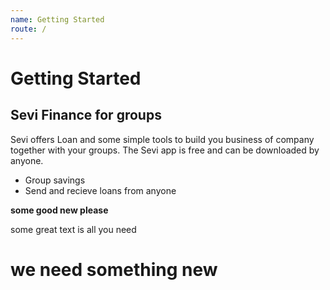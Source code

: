 ```yaml
---
name: Getting Started
route: /
---
```


# Getting Started

## Sevi Finance for groups

Sevi offers Loan and some simple tools to build you business of company together with your groups. The Sevi app is free and can be downloaded by anyone.

* Group savings
* Send and recieve loans from anyone

**some good new please**

some great text is all you need

# we need something new 




